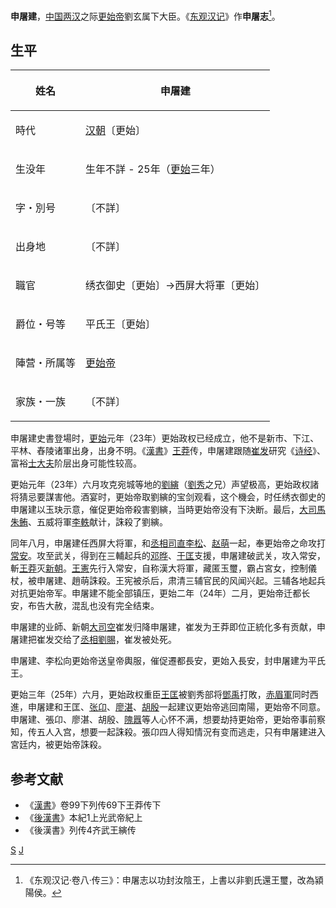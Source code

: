 '''申屠建'''{{BD|？||25年||}}，[[中国|中国]][[两汉|两汉]]之际[[更始帝|更始帝]]劉玄属下大臣。《[[东观汉记|东观汉记]]》作'''申屠志'''<ref>《东观汉记·卷八·传三》：申屠志以功封汝陰王，上書以非劉氏還王璽，改為潁陽侯。</ref>。

== 生平 ==
{| class="wikitable" style="float:right; font-size:smaller"
|-
! 姓名
| 申屠建 
|-
! 時代
| [[汉朝|汉朝]]〔更始〕
|-
! 生没年
| 生年不詳 - 25年（[[更始_(更始帝)|更始]]三年）
|-
! 字・別号
| 〔不詳〕
|-
! 出身地
| 〔不詳〕
|-
! 職官
| 绣衣御史〔更始〕→西屏大将軍〔更始〕
|-
! 爵位・号等
| 平氏王〔更始〕 
|-
! 陣营・所属等
| [[更始帝|更始帝]] 
|-
! 家族・一族
|〔不詳〕
|}
申屠建史書登場时，[[更始_(更始帝)|更始]]元年（23年）更始政权已经成立，他不是新市、下江、平林、舂陵诸軍出身，出身不明。《[[漢書|漢書]]》[[王莽|王莽]]传，申屠建跟随[[崔发|崔发]]研究《[[诗经|诗经]]》、富裕[[士大夫|士大夫]]阶层出身可能性较高。

更始元年（23年）六月攻克宛城等地的[[劉縯|劉縯]]（[[劉秀|劉秀]]之兄）声望极高，更始政权諸将猜忌要謀害他。酒宴时，更始帝取劉縯的宝剑观看，这个機会，时任绣衣御史的申屠建以玉玦示意，催促更始帝殺害劉縯，当時更始帝没有下決断。最后，[[大司馬|大司馬]][[朱鲔|朱鲔]]、五威将軍[[李軼|李軼]]献计，誅殺了劉縯。

同年八月，申屠建任西屏大将軍，和[[丞相司直|丞相司直]][[李松|李松]]、[[赵萌|赵萌]]一起，奉更始帝之命攻打[[長安|常安]]。攻至武关，得到在三輔起兵的[[邓晔|邓晔]]、[[于匡|于匡]]支援，申屠建破武关，攻入常安，斬[[王莽|王莽]]灭[[新朝|新朝]]。[[王憲_(新朝)|王憲]]先行入常安，自称漢大将軍，藏匿玉璽，霸占宮女，控制儀杖，被申屠建、趙萌誅殺。王宪被杀后，肃清三辅官民的风闻兴起。三辅各地起兵对抗更始帝军。申屠建不能全部镇压，更始二年（24年）二月，更始帝迁都长安，布告大赦，混乱也没有完全结束。

申屠建的业師、新朝[[大司空|大司空]]崔发归降申屠建，崔发为王莽即位正統化多有贡献，申屠建把崔发交给了[[丞相|丞相]][[劉賜|劉賜]]，崔发被处死。

申屠建、李松向更始帝送皇帝輿服，催促遷都長安，更始入長安，封申屠建为平氏王。

更始三年（25年）六月，更始政权重臣[[王匡_(更始)|王匡]]被劉秀部将[[鄧禹|鄧禹]]打敗，[[赤眉軍|赤眉軍]]同时西進，申屠建和王匡、[[张卬|张卬]]、[[廖湛|廖湛]]、[[胡殷|胡殷]]一起建议更始帝逃回南陽，更始帝不同意。申屠建、張卬、廖湛、胡殷、[[隗囂|隗囂]]等人心怀不满，想要劫持更始帝，更始帝事前察知，传五人入宫，想要一起誅殺。張卬四人得知情況有变而逃走，只有申屠建进入宮廷内，被更始帝誅殺。

== 参考文献 ==
{{reflist}}
*《[[漢書|漢書]]》卷99下列传69下王莽传下
*《[[後漢書|後漢書]]》本紀1上光武帝紀上
*《後漢書》列传4齐武王縯传
[[Category:新朝民变人物|S]]
[[Category:申屠姓|J]]